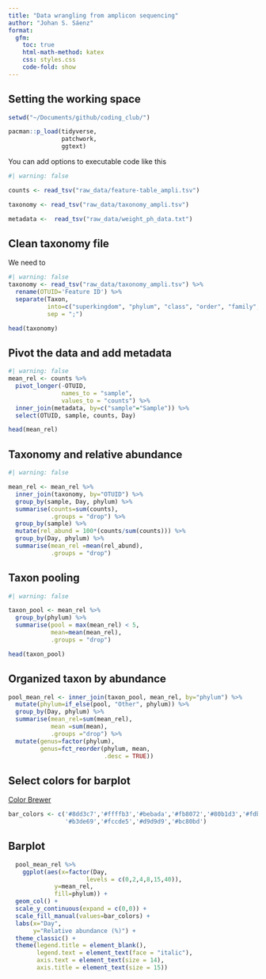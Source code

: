 ```yaml
---
title: "Data wrangling from amplicon sequencing"
author: "Johan S. Sáenz"
format:
  gfm:
    toc: true
    html-math-method: katex
    css: styles.css
    code-fold: show
---
```


## Setting the working space

```r

setwd("~/Documents/github/coding_club/")

pacman::p_load(tidyverse,
               patchwork, 
               ggtext)
```

You can add options to executable code like this

```r
#| warning: false

counts <- read_tsv("raw_data/feature-table_ampli.tsv")

taxonomy <- read_tsv("raw_data/taxonomy_ampli.tsv")

metadata <-  read_tsv("raw_data/weight_ph_data.txt")
```

## Clean taxonomy file

We need to

```r
#| warning: false
taxonomy <- read_tsv("raw_data/taxonomy_ampli.tsv") %>% 
  rename(OTUID='Feature ID') %>%
  separate(Taxon,
           into=c("superkingdom", "phylum", "class", "order", "family", "genus", "species"),
           sep = ";")

head(taxonomy)
```

## Pivot the data and add metadata

```r
#| warning: false
mean_rel <- counts %>% 
  pivot_longer(-OTUID,
               names_to = "sample",
               values_to = "counts") %>%
  inner_join(metadata, by=c("sample"="Sample")) %>% 
  select(OTUID, sample, counts, Day)

head(mean_rel)
```

## Taxonomy and relative abundance

```r
#| warning: false

mean_rel <- mean_rel %>% 
  inner_join(taxonomy, by="OTUID") %>% 
  group_by(sample, Day, phylum) %>% 
  summarise(counts=sum(counts),
            .groups = "drop") %>% 
  group_by(sample) %>% 
  mutate(rel_abund = 100*(counts/sum(counts))) %>% 
  group_by(Day, phylum) %>%
  summarise(mean_rel =mean(rel_abund),
            .groups = "drop")
```

## Taxon pooling

```r
#| warning: false

taxon_pool <- mean_rel %>%
  group_by(phylum) %>%
  summarise(pool = max(mean_rel) < 5,
            mean=mean(mean_rel),
            .groups = "drop")  

head(taxon_pool)
```

## Organized taxon by abundance

```r
pool_mean_rel <- inner_join(taxon_pool, mean_rel, by="phylum") %>%
  mutate(phylum=if_else(pool, "Other", phylum)) %>%
  group_by(Day, phylum) %>%
  summarise(mean_rel=sum(mean_rel),
            mean =sum(mean),
            .groups ="drop") %>%
  mutate(genus=factor(phylum),
         genus=fct_reorder(phylum, mean,
                           .desc = TRUE))
```

## Select colors for barplot

[Color Brewer](https://colorbrewer2.org/#type=sequential&scheme=BuGn&n=3)

```r
bar_colors <- c('#8dd3c7','#ffffb3','#bebada','#fb8072','#80b1d3','#fdb462',
                '#b3de69','#fccde5','#d9d9d9','#bc80bd')
```

## Barplot 

```r

  pool_mean_rel %>% 
    ggplot(aes(x=factor(Day,
                      levels = c(0,2,4,8,15,40)),
             y=mean_rel,
             fill=phylum)) +
  geom_col() +
  scale_y_continuous(expand = c(0,0)) +
  scale_fill_manual(values=bar_colors) + 
  labs(x="Day",
       y="Relative abundance (%)") +
  theme_classic() +
  theme(legend.title = element_blank(),
        legend.text = element_text(face = "italic"),
        axis.text = element_text(size = 14),
        axis.title = element_text(size = 15))
```
